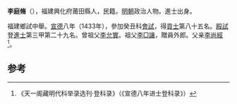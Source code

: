 '''李庭脩'''（{{bd|1403年||？}}），福建興化府莆田縣人，民籍。[[明朝|明朝]]政治人物。進士出身。

福建鄉試中舉。[[宣德|宣德]]八年（1433年），參加癸丑科[[會試|會試]]，得[[貢士|貢士]]第八十五名。[[殿試|殿試]]登[[進士|進士]]第三甲第二十九名。曾祖父[[李允實|李允實]]。祖父[[李□讓|李□讓]]，贈員外郎。父亲[[李尚經|李尚經]]<ref>《天一阁藏明代科举录选刊·登科录》（《宣德八年进士登科录》）</ref>。

==参考==
{{reflist}}
{{明朝人物小作品}}
{{宣德八年癸丑科殿試金榜}}
